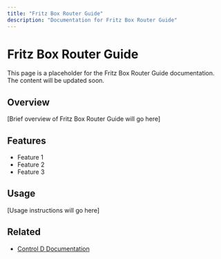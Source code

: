 ```yaml
---
title: "Fritz Box Router Guide"
description: "Documentation for Fritz Box Router Guide"
---
```


# Fritz Box Router Guide

This page is a placeholder for the Fritz Box Router Guide documentation. The content will be updated soon.

## Overview

[Brief overview of Fritz Box Router Guide will go here]

## Features

- Feature 1
- Feature 2
- Feature 3

## Usage

[Usage instructions will go here]

## Related

- [Control D Documentation](https://docs.controld.com/)
